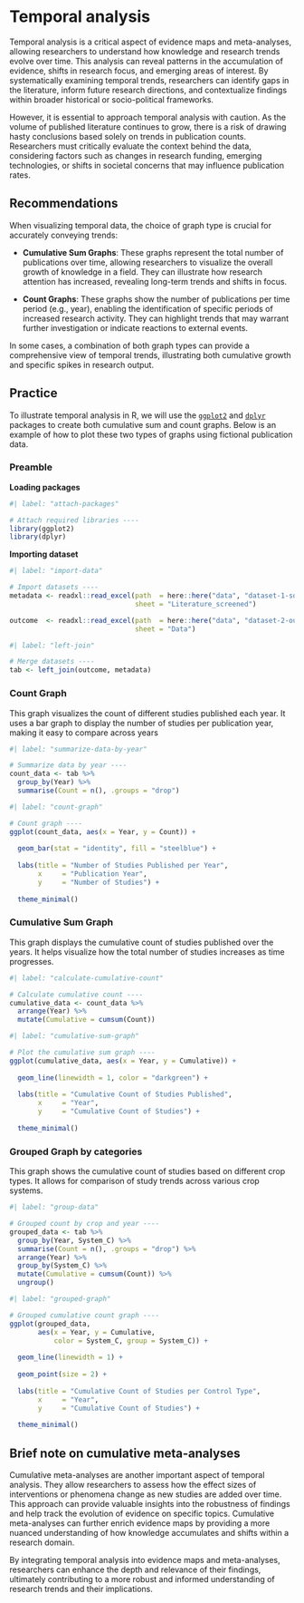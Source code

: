 # Temporal analysis {.unnumbered}

Temporal analysis is a critical aspect of evidence maps and meta-analyses, allowing researchers to understand how knowledge and research trends evolve over time.
This analysis can reveal patterns in the accumulation of evidence, shifts in research focus, and emerging areas of interest.
By systematically examining temporal trends, researchers can identify gaps in the literature, inform future research directions, and contextualize findings within broader historical or socio-political frameworks.

However, it is essential to approach temporal analysis with caution.
As the volume of published literature continues to grow, there is a risk of drawing hasty conclusions based solely on trends in publication counts.
Researchers must critically evaluate the context behind the data, considering factors such as changes in research funding, emerging technologies, or shifts in societal concerns that may influence publication rates.

## Recommendations

When visualizing temporal data, the choice of graph type is crucial for accurately conveying trends:

- **Cumulative Sum Graphs**: These graphs represent the total number of publications over time, allowing researchers to visualize the overall growth of knowledge in a field.
They can illustrate how research attention has increased, revealing long-term trends and shifts in focus.

- **Count Graphs**: These graphs show the number of publications per time period (e.g., year), enabling the identification of specific periods of increased research activity.
They can highlight trends that may warrant further investigation or indicate reactions to external events.

In some cases, a combination of both graph types can provide a comprehensive view of temporal trends, illustrating both cumulative growth and specific spikes in research output.




## Practice

To illustrate temporal analysis in R, we will use the [`ggplot2`](https://ggplot2.tidyverse.org/) and [`dplyr`](https://dplyr.tidyverse.org/) packages to create both cumulative sum and count graphs.
Below is an example of how to plot these two types of graphs using fictional publication data.



### Preamble

**Loading packages**


```r
#| label: "attach-packages"

# Attach required libraries ----
library(ggplot2)
library(dplyr)
```

**Importing dataset**

```r
#| label: "import-data"

# Import datasets ----
metadata <- readxl::read_excel(path  = here::here("data", "dataset-1-sources.xlsx"), 
                               sheet = "Literature_screened")

outcome  <- readxl::read_excel(path  = here::here("data", "dataset-2-outcomes.xlsx"), 
                               sheet = "Data")
```



```r
#| label: "left-join"

# Merge datasets ----
tab <- left_join(outcome, metadata)
```

### Count Graph

This graph visualizes the count of different studies published each year.
It uses a bar graph to display the number of studies per publication year, making it easy to compare across years

```r
#| label: "summarize-data-by-year"

# Summarize data by year ----
count_data <- tab %>%
  group_by(Year) %>%
  summarise(Count = n(), .groups = "drop")
```

```r
#| label: "count-graph"

# Count graph ----
ggplot(count_data, aes(x = Year, y = Count)) +
  
  geom_bar(stat = "identity", fill = "steelblue") +
  
  labs(title = "Number of Studies Published per Year",
       x     = "Publication Year",
       y     = "Number of Studies") +
  
  theme_minimal()
```



### Cumulative Sum Graph

This graph displays the cumulative count of studies published over the years.
It helps visualize how the total number of studies increases as time progresses.

```r
#| label: "calculate-cumulative-count"

# Calculate cumulative count ----
cumulative_data <- count_data %>%
  arrange(Year) %>%
  mutate(Cumulative = cumsum(Count))
```

```r
#| label: "cumulative-sum-graph"

# Plot the cumulative sum graph ----
ggplot(cumulative_data, aes(x = Year, y = Cumulative)) +
  
  geom_line(linewidth = 1, color = "darkgreen") +
  
  labs(title = "Cumulative Count of Studies Published",
       x     = "Year",
       y     = "Cumulative Count of Studies") +
  
  theme_minimal()
```

### Grouped Graph by categories

This graph shows the cumulative count of studies based on different crop types.
It allows for comparison of study trends across various crop systems.

```r
#| label: "group-data"

# Grouped count by crop and year ----
grouped_data <- tab %>%
  group_by(Year, System_C) %>% 
  summarise(Count = n(), .groups = "drop") %>%
  arrange(Year) %>%
  group_by(System_C) %>%
  mutate(Cumulative = cumsum(Count)) %>% 
  ungroup()
```

```r
#| label: "grouped-graph"

# Grouped cumulative count graph ----
ggplot(grouped_data, 
       aes(x = Year, y = Cumulative, 
           color = System_C, group = System_C)) +
  
  geom_line(linewidth = 1) + 
  
  geom_point(size = 2) + 
  
  labs(title = "Cumulative Count of Studies per Control Type", 
       x     = "Year", 
       y     = "Cumulative Count of Studies") +
  
  theme_minimal()
```

## Brief note on cumulative meta-analyses

Cumulative meta-analyses are another important aspect of temporal analysis.
They allow researchers to assess how the effect sizes of interventions or phenomena change as new studies are added over time.
This approach can provide valuable insights into the robustness of findings and help track the evolution of evidence on specific topics.
Cumulative meta-analyses can further enrich evidence maps by providing a more nuanced understanding of how knowledge accumulates and shifts within a research domain.

By integrating temporal analysis into evidence maps and meta-analyses, researchers can enhance the depth and relevance of their findings, ultimately contributing to a more robust and informed understanding of research trends and their implications.
